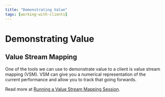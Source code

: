 ```yaml
---
title: "Demonstrating Value"
tags: [working-with-clients]
---
```



# Demonstrating Value

## Value Stream Mapping

One of the tools we can use to demonstrate value to a client is value stream
mapping (VSM). VSM can give you a numerical representation of the current
performance and allow you to track that going forwards.

Read more at [Running a Value Stream Mapping Session](https://cloudnative.ly/running-a-value-stream-mapping-session-5e1d43fba0).
